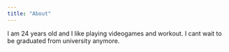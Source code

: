 ```yaml
---
title: "About"
---
```


I am 24 years old and I like playing videogames and workout. I cant wait to be graduated from university anymore.